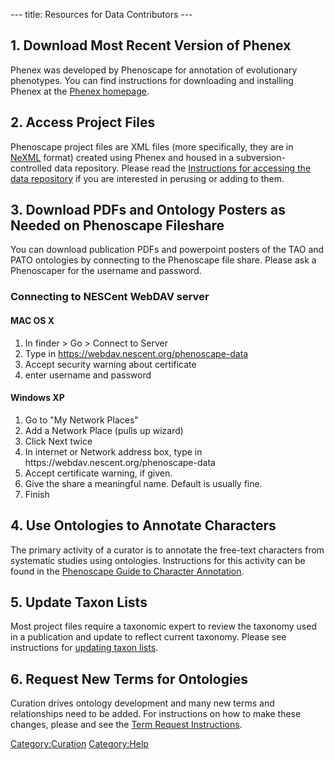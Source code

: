 ---
title: Resources for Data Contributors
---

==1. Download Most Recent Version of Phenex==

Phenex was developed by Phenoscape for annotation of evolutionary phenotypes.  You can find instructions for downloading and installing Phenex at the [[Phenex|Phenex homepage]].

==2. Access Project Files==

Phenoscape project files are XML files (more specifically, they are in [http://nexml.org NeXML] format) created using Phenex and housed in a subversion-controlled data repository.  Please read the [[Data Repository Access Instructions|Instructions for accessing the data repository]] if you are interested in perusing or adding to them.

==3. Download PDFs and Ontology Posters as Needed on Phenoscape Fileshare ==
You can download publication PDFs and powerpoint posters of the TAO and PATO ontologies by connecting to the Phenoscape file share. Please ask a Phenoscaper for the username and password.

===Connecting to NESCent WebDAV server===

====MAC OS X====
# In finder > Go > Connect to Server
# Type in <nowiki>https://webdav.nescent.org/phenoscape-data<nowiki>
# Accept security warning about certificate
# enter username and password

====Windows XP====
# Go to "My Network Places"
# Add a Network Place (pulls up wizard)
# Click Next twice
# In internet or Network address box, type in <nowiki>https://webdav.nescent.org/phenoscape-data</nowiki>
# Accept certificate warning, if given.
# Give the share a meaningful name. Default is usually fine.
# Finish

==4. Use Ontologies to Annotate Characters ==

The primary activity of a curator is to annotate the free-text characters from systematic studies using ontologies.  Instructions for this activity can be found in the [[Guide to Character Annotation | Phenoscape Guide to Character Annotation]].

==5. Update Taxon Lists==

Most project files require a taxonomic expert to review the taxonomy used in a publication and update to reflect current taxonomy. Please see instructions for [[Update Taxon Lists| updating taxon lists]].

==6. Request New Terms for Ontologies==

Curation drives ontology development and many new terms and relationships need to be added. For instructions on how to make these changes, please and see the [[Term_Requests | Term Request Instructions]].

[[Category:Curation]]
[[Category:Help]]